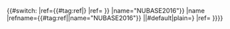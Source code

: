 {{#switch:{{{1|}}}<!--
-->|ref={{#tag:ref|{{NUBASE2016/cite_journal
|page={{{page|030001}}} 
|accessdate={{{accessdate|{{{access-date|}}}}}}
|ref={{{ref|}}}
}} |name="NUBASE2016"}}<!--

-->|name |refname={{#tag:ref||name="NUBASE2016"}}<!--

-->||#default|plain={{NUBASE2016/cite_journal
|page={{{page|030001}}} 
|accessdate={{{accessdate|{{{access-date|}}}}}}
|ref={{{ref|}}}
}}}}<!--

--><noinclude>{{documentation}}</noinclude>